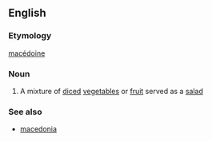 ==English==

===Etymology===
{{F.}} [[macédoine]]

===Noun===
{{en-noun}}

# A mixture of [[diced]] [[vegetable]]s or [[fruit]] served as a [[salad]]

===See also===
*[[macedonia]]